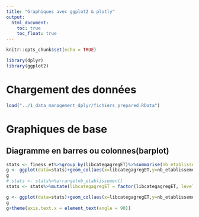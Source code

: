 ```yaml
---
title: "Graphiques avec ggplot2 & plotly"
output: 
  html_document:
    toc: true
    toc_float: true
---
```


```r
knitr::opts_chunk$set(echo = TRUE)
```

```r
library(dplyr)
library(ggplot2)
```


# Chargement des données

```r
load("../1_data_management_dplyr/fichiers_prepared.RData")
```


# Graphiques de base

## Diagramme en barres ou colonnes(barplot)

```r
stats <- finess_et%>%group_by(libcategagregET)%>%summarise(nb_etablissement=n())
g <- ggplot(data=stats)+geom_col(aes(x=libcategagregET,y=nb_etablissement))
g
# stats <- stats%>%arrange(nb_etablissement)
stats <- stats%>%mutate(libcategagregET = factor(libcategagregET, levels = libcategagregET[order(nb_etablissement)]))

g <- ggplot(data=stats)+geom_col(aes(x=libcategagregET,y=nb_etablissement))
g
g+theme(axis.text.x = element_text(angle = 90))
```



```r

```

